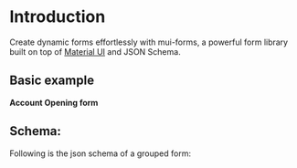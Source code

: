 
# Introduction

Create dynamic forms effortlessly with mui-forms, a powerful form library built on top of [Material UI](https://mui.com) and JSON Schema.

## Basic example

**Account Opening form**


<Home />

## Schema:
Following is the json schema of a grouped form:

<SchemaViewer value={schema} />
